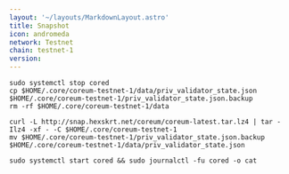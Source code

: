 ```yaml
---
layout: '~/layouts/MarkdownLayout.astro'
title: Snapshot
icon: andromeda
network: Testnet
chain: testnet-1
version: 
---
```

```
sudo systemctl stop cored
cp $HOME/.core/coreum-testnet-1/data/priv_validator_state.json $HOME/.core/coreum-testnet-1/priv_validator_state.json.backup
rm -rf $HOME/.core/coreum-testnet-1/data

curl -L http://snap.hexskrt.net/coreum/coreum-latest.tar.lz4 | tar -Ilz4 -xf - -C $HOME/.core/coreum-testnet-1
mv $HOME/.core/coreum-testnet-1/priv_validator_state.json.backup $HOME/.core/coreum-testnet-1/data/priv_validator_state.json

sudo systemctl start cored && sudo journalctl -fu cored -o cat
```